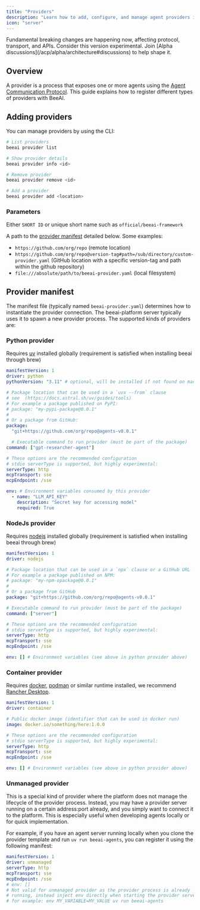 ```yaml
---
title: "Providers"
description: "Learn how to add, configure, and manage agent providers in BeeAI"
icon: "server"
---
```


<Warning>
  Fundamental breaking changes are happening now, affecting protocol, transport,
  and APIs. Consider this version experimental. Join [Alpha
  discussions](/acp/alpha/architecture#discussions) to help shape it.
</Warning>

## Overview

A provider is a process that exposes one or more agents using the [Agent Communication Protocol](/acp/). This guide explains how to register different types of providers with BeeAI.

## Adding providers

You can manage providers by using the CLI:

```sh
# List providers
beeai provider list

# Show provider details
beeai provider info <id>

# Remove provider
beeai provider remove <id>

# Add a provider
beeai provider add <location>
```

### Parameters

<ParamField path="id" type="string">

Either `SHORT ID` or unique short name such as `official/beeai-framework`

</ParamField>

<ParamField path="location" type="string">

A path to the [provider manifest](#provider-manifest) detailed below. Some
examples:

- `https://github.com/org/repo` (remote location)
- `https://github.com/org/repo@version-tag#path=/sub/directory/custom-provider.yaml` (GitHub location with a specific version-tag and path within the github repository)
- `file:///absolute/path/to/beeai-provider.yaml` (local filesystem)

</ParamField>

## Provider manifest

The manifest file (typically named `beeai-provider.yaml`) determines how to instantiate the provider connection.
The beeai-platform server typically uses it to spawn a new provider process. The supported kinds of providers are:

### Python provider

Requires [uv](https://docs.astral.sh/uv/) installed globally (requirement is satisfied when installing beeai through brew)

```yaml
manifestVersion: 1
driver: python
pythonVersion: "3.11" # optional, will be installed if not found on machine

# Package location that can be used in a `uvx --from` clause
# see  (https://docs.astral.sh/uv/guides/tools)
# For example a package published on PyPI:
# package: "my-pypi-package@0.0.1"
#
# Or a package from GitHub:
package:
  "git+https://github.com/org/repo@agents-v0.0.1"

  # Executable command to run provider (must be part of the package)
command: ["gpt-researcher-agent"]

# These options are the recommended configuration
# stdio serverType is supported, but highly experimental:
serverType: http
mcpTransport: sse
mcpEndpoint: /sse

env: # Environment variables consumed by this provider
  - name: "LLM_API_KEY"
    description: "Secret key for accessing model"
    required: True
```

### NodeJs provider

Requires [nodejs](https://nodejs.org) installed globally (requirement is satisfied when installing beeai through brew)

```yaml
manifestVersion: 1
driver: nodejs

# Package location that can be used in a `npx` clause or a GitHub URL
# For example a package published on NPM:
# package: "my-npm-opackage@0.0.1"
#
# Or a package from GitHub
package: "git+https://github.com/org/repo@agents-v0.0.1"

# Executable command to run provider (must be part of the package)
command: ["server"]

# These options are the recommended configuration
# stdio serverType is supported, but highly experimental:
serverType: http
mcpTransport: sse
mcpEndpoint: /sse

env: [] # Environment variables (see above in python provider above)
```

### Container provider

Requires [docker](https://www.docker.com/), [podman](https://podman.io/) or similar runtime installed, we recommend
[Rancher Desktop](https://rancherdesktop.io/).

```yaml
manifestVersion: 1
driver: container

# Public docker image (identifier that can be used in docker run)
image: docker.io/something/here:1.0.0

# These options are the recommended configuration
# stdio serverType is supported, but highly experimental:
serverType: http
mcpTransport: sse
mcpEndpoint: /sse

env: [] # Environment variables (see above in python provider above)
```

### Unmanaged provider

This is a special kind of provider where the platform does not manage the lifecycle of the provider process. Instead,
you may have a provider server running on a certain address:port already, and you simply want to connect it to the
platform. This is especially useful when developing agents locally or for quick implementation.

For example, if you have an agent server running locally when you clone the provider template
and run `uv run beeai-agents`, you can register it using the following manifest:

```yaml
manifestVersion: 1
driver: unmanaged
serverType: http
mcpTransport: sse
mcpEndpoint: /sse
# env: []
# Not valid for unmanaged provider as the provider process is already
# running, instead inject env directly when starting the provider server,
# for example: env MY_VARIABLE=MY_VALUE uv run beeai-agents
```
